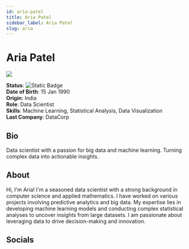 ```yaml
---
id: aria-patel
title: Aria Patel
sidebar_label: Aria Patel
slug: aria
---
```



# Aria Patel

<Tabs>
<TabItem value="overview" label="Overview" default>

<img src="/squadx/img/aria-patel.jpeg" class="avatar__photo avatar__photo--xl margin-bottom--md" />

**Status**: ![Static Badge](https://img.shields.io/badge/Active-yes)  
**Date of Birth**: 15 Jan 1990  
**Origin**: India  
**Role**: Data Scientist  
**Skills**: Machine Learning, Statistical Analysis, Data Visualization  
**Last Company**: DataCorp

## Bio

Data scientist with a passion for big data and machine learning. Turning complex data into actionable insights.

## About

Hi, I'm Aria! I'm a seasoned data scientist with a strong background in computer science and applied mathematics. I have worked on various projects involving predictive analytics and big data. My expertise lies in developing machine learning models and conducting complex statistical analyses to uncover insights from large datasets. I am passionate about leveraging data to drive decision-making and innovation.

## Socials

<SocialIcon url="https://www.linkedin.com/in/aria-patel-001852315" />
<SocialIcon url="https://github.com/ariapatel151" />
<SocialIcon url="https://twitter.com/ariapatel151" />
<SocialIcon url="https://www.reddit.com/user/Negative-Reply-215" />
<SocialIcon url="https://medium.com/@ariapatel151" />
<SocialIcon url="https://www.instagram.com/ariapatel151/" />

</TabItem>

<TabItem value="chat" label="Chat" default>

<Chat id="aria" />

</TabItem>
</Tabs>
